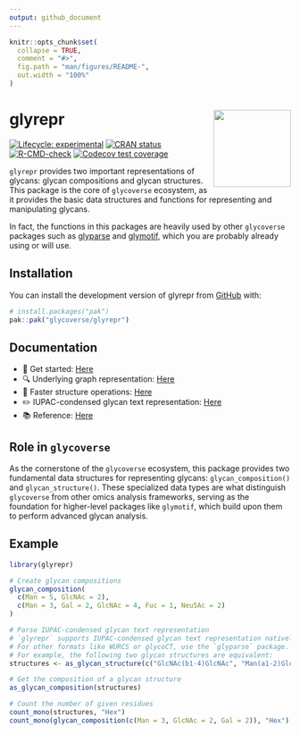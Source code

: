 ```yaml
---
output: github_document
---
```


<!-- README.md is generated from README.Rmd. Please edit that file -->

```r
knitr::opts_chunk$set(
  collapse = TRUE,
  comment = "#>",
  fig.path = "man/figures/README-",
  out.width = "100%"
)
```

# glyrepr <a href="https://glycoverse.github.io/glyrepr/"><img src="man/figures/logo.png" align="right" height="138" /></a>

<!-- badges: start -->
[![Lifecycle: experimental](https://img.shields.io/badge/lifecycle-experimental-orange.svg)](https://lifecycle.r-lib.org/articles/stages.html#experimental)
[![CRAN status](https://www.r-pkg.org/badges/version/glyrepr)](https://CRAN.R-project.org/package=glyrepr)
[![R-CMD-check](https://github.com/glycoverse/glyrepr/actions/workflows/R-CMD-check.yaml/badge.svg)](https://github.com/glycoverse/glyrepr/actions/workflows/R-CMD-check.yaml)
[![Codecov test coverage](https://codecov.io/gh/glycoverse/glyrepr/graph/badge.svg)](https://app.codecov.io/gh/glycoverse/glyrepr)
<!-- badges: end -->

`glyrepr` provides two important representations of glycans: glycan compositions and glycan structures.
This package is the core of `glycoverse` ecosystem,
as it provides the basic data structures and functions for representing and manipulating glycans.

In fact, the functions in this packages are heavily used by other `glycoverse`
packages such as [glyparse](https://github.com/glycoverse/glyparse) 
and [glymotif](https://github.com/glycoverse/glymotif), 
which you are probably already using or will use.

## Installation

You can install the development version of glyrepr from [GitHub](https://github.com/) with:

``` r
# install.packages("pak")
pak::pak("glycoverse/glyrepr")
```

## Documentation

- 🚀 Get started: [Here](https://glycoverse.github.io/glyrepr/articles/glyrepr.html)
- 🔍 Underlying graph representation: [Here](https://glycoverse.github.io/glyrepr/articles/glycan-graph.html)
- 🔧 Faster structure operations: [Here](https://glycoverse.github.io/glyrepr/articles/smap.html)
- ✏️ IUPAC-condensed glycan text representation: [Here](https://glycoverse.github.io/glyrepr/articles/iupac.html)
- 📚 Reference: [Here](https://glycoverse.github.io/glyrepr/reference/index.html)

## Role in `glycoverse`

As the cornerstone of the `glycoverse` ecosystem, 
this package provides two fundamental data structures for representing glycans: 
`glycan_composition()` and `glycan_structure()`.
These specialized data types are what distinguish `glycoverse` from other omics analysis frameworks,
serving as the foundation for higher-level packages like `glymotif`, 
which build upon them to perform advanced glycan analysis.

## Example

```r
library(glyrepr)

# Create glycan compositions
glycan_composition(
  c(Man = 5, GlcNAc = 2),
  c(Man = 3, Gal = 2, GlcNAc = 4, Fuc = 1, Neu5Ac = 2)
)

# Parse IUPAC-condensed glycan text representation
# `glyrepr` supports IUPAC-condensed glycan text representation natively.
# For other formats like WURCS or glycoCT, use the `glyparse` package.
# For example, the following two glycan structures are equivalent:
structures <- as_glycan_structure(c("GlcNAc(b1-4)GlcNAc", "Man(a1-2)GlcNAc"))

# Get the composition of a glycan structure
as_glycan_composition(structures)

# Count the number of given residues
count_mono(structures, "Hex")
count_mono(glycan_composition(c(Man = 3, GlcNAc = 2, Gal = 2)), "Hex")
```
